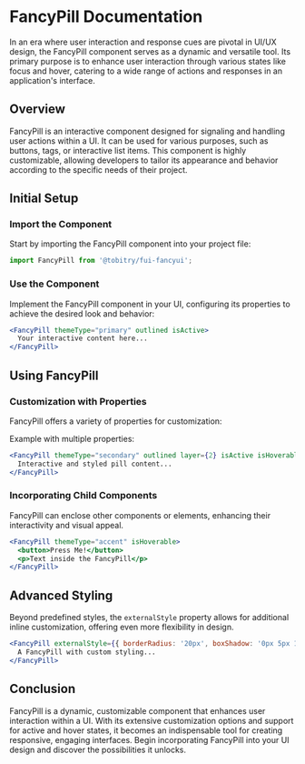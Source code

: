 

<Meta of={FancyPill} />

# FancyPill Documentation

In an era where user interaction and response cues are pivotal in UI/UX design, the FancyPill component serves as a dynamic and versatile tool. Its primary purpose is to enhance user interaction through various states like focus and hover, catering to a wide range of actions and responses in an application's interface.

## Overview

FancyPill is an interactive component designed for signaling and handling user actions within a UI. It can be used for various purposes, such as buttons, tags, or interactive list items. This component is highly customizable, allowing developers to tailor its appearance and behavior according to the specific needs of their project.

## Initial Setup

### Import the Component

Start by importing the FancyPill component into your project file:

```jsx
import FancyPill from '@tobitry/fui-fancyui';
```

### Use the Component

Implement the FancyPill component in your UI, configuring its properties to achieve the desired look and behavior:

```jsx
<FancyPill themeType="primary" outlined isActive>
  Your interactive content here...
</FancyPill>
```

## Using FancyPill

### Customization with Properties

FancyPill offers a variety of properties for customization:

<Controls />

Example with multiple properties:

```jsx
<FancyPill themeType="secondary" outlined layer={2} isActive isHoverable>
  Interactive and styled pill content...
</FancyPill>
```

### Incorporating Child Components

FancyPill can enclose other components or elements, enhancing their interactivity and visual appeal.

```jsx
<FancyPill themeType="accent" isHoverable>
  <button>Press Me!</button>
  <p>Text inside the FancyPill</p>
</FancyPill>
```

## Advanced Styling

Beyond predefined styles, the `externalStyle` property allows for additional inline customization, offering even more flexibility in design.

```jsx
<FancyPill externalStyle={{ borderRadius: '20px', boxShadow: '0px 5px 15px rgba(0, 0, 0, 0.2)' }} isActive>
  A FancyPill with custom styling...
</FancyPill>
```

## Conclusion

FancyPill is a dynamic, customizable component that enhances user interaction within a UI. With its extensive customization options and support for active and hover states, it becomes an indispensable tool for creating responsive, engaging interfaces. Begin incorporating FancyPill into your UI design and discover the possibilities it unlocks.
